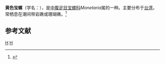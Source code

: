 {{Infraspeciesbox
| genus = Monetaria
| species = moneta
| subspecies = rhomboides
| authority = Schilder et Schilder, 1933
}}
'''黄色宝螺'''（学名：''{{lang|la|Monetaria moneta rhomboides}}''），是[[中腹足目|中腹足目]][[宝螺科|宝螺科]]''Monetaria''属的一种。主要分布于[[台湾|台湾]]，常栖息在潮间带岩礁或珊瑚礁。<ref>{{cite web|url=http://shell.sinica.edu.tw/chinese/shellbase_detail.php?science_no=7085|title=国际贝库：黄色宝螺|publisher=台湾贝类资料库|accessdate=2009-08-11|archive-date=2016-03-04|archive-url=https://web.archive.org/web/20160304123928/http://shell.sinica.edu.tw/chinese/shellbase_detail.php?science_no=7085|dead-url=no}}</ref>

== 参考文献 ==
{{reflist}}

{{taxonbar}}
[[Category:_1933年描述的动物|H]]
[[Category:寶貝科|H]]
